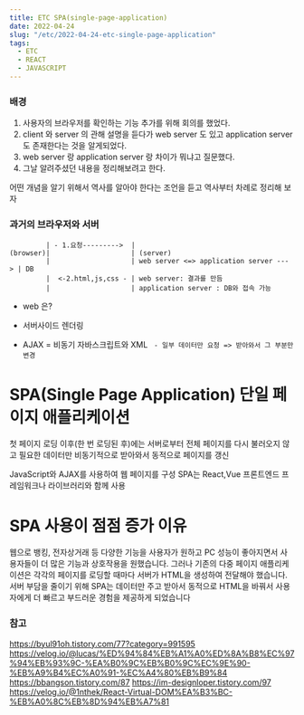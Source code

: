 ```yaml
---
title: ETC SPA(single-page-application)
date: 2022-04-24
slug: "/etc/2022-04-24-etc-single-page-application"
tags:
  - ETC
  - REACT
  - JAVASCRIPT
--- 
```


### 배경

1. 사용자의 브라우저를 확인하는 기능 추가를 위해 회의를 했었다.
2. client 와 server 의 관해 설명을 듣다가 web server 도 있고  application server 도 존재한다는 것을 알게되었다.
3. web server 랑 application server 랑 차이가 뭐냐고 질문했다.
3. 그날 알려주셨던 내용을 정리해보려고 한다.

어떤 개념을 알기 위해서 역사를 알아야 한다는 조언을 듣고 역사부터 차례로 정리해 보자

### 과거의 브라우저와 서버
```
         | - 1.요청--------->  |
(browser)|                    | (server)
         |                    | web server <=> application server --- > | DB
         |  <-2.html,js,css - | web server: 결과를 만듬
         |                    | application server : DB와 접속 가능
```
* web 은?
* 서버사이드 렌더링 

*  AJAX = 비동기 자바스크립트와 XML 
   ` - 일부 데이터만 요청 => 받아와서 그 부분만 변경`
    


# SPA(Single Page Application) 단일 페이지 애플리케이션
첫 페이지 로딩 이후(한 번 로딩된 후)에는 서버로부터 전체 페이지를 다시 불러오지 않고
필요한 데이터만 비동기적으로 받아와서 동적으로 페이지를 갱신

JavaScript와 AJAX를 사용하여 웹 페이지를 구성
SPA는 React,Vue 프론트엔드 프레임워크나 라이브러리와 함께 사용

# SPA 사용이 점점 증가 이유
웹으로 뱅킹, 전자상거래 등 다양한 기능을 사용자가 원하고
PC 성능이 좋아지면서 사용자들이 더 많은 기능과 상호작용을 원했습니다.
그러나
기존의 다중 페이지 애플리케이션은 각각의 페이지를 로딩할 때마다
서버가 HTML을 생성하여 전달해야 했습니다.
서버 부담을 줄이기 위해
SPA는 데이터만 주고 받아서 동적으로 HTML을 바꿔서
사용자에게 더 빠르고 부드러운 경험을 제공하게 되었습니다



### 참고
https://byul91oh.tistory.com/77?category=991595
https://velog.io/@lucas/%ED%94%84%EB%A1%A0%ED%8A%B8%EC%97%94%EB%93%9C-%EA%B0%9C%EB%B0%9C%EC%9E%90-%EB%A9%B4%EC%A0%91-%EC%A4%80%EB%B9%84
https://bbangson.tistory.com/87
https://im-designloper.tistory.com/97
https://velog.io/@1nthek/React-Virtual-DOM%EA%B3%BC-%EB%A0%8C%EB%8D%94%EB%A7%81


